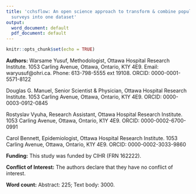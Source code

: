 ```yaml
---
title: 'cchsflow: An open science approach to transform & combine population health
  surveys into one dataset'
output:
  word_document: default
  pdf_document: default
---
```


```r
knitr::opts_chunk$set(echo = TRUE)
```

**Authors:** 
Warsame Yusuf, Methodologist, Ottawa Hospital Research Institute. 1053 Carling Avenue, Ottawa, Ontario, K1Y 4E9. Email: waryusuf@ohri.ca. Phone: 613-798-5555 ext 19108. ORCID: 0000-0001-5571-8122

Douglas G. Manuel, Senior Scientist & Physician, Ottawa Hospital Research Institute. 1053 Carling Avenue, Ottawa, Ontario, K1Y 4E9. ORCID: 0000-0003-0912-0845

Rostyslav Vyuha, Research Assistant, Ottawa Hospital Research Institute. 1053 Carling Avenue, Ottawa, Ontario, K1Y 4E9. ORCID: 0000-0002-6700-0991

Carol Bennett, Epidemiologist, Ottawa Hospital Research Institute. 1053 Carling Avenue, Ottawa, Ontario, K1Y 4E9. ORCID: 0000-0002-3033-9860

**Funding:** This study was funded by CIHR (FRN 162222). 

**Conflict of Interest:** The authors declare that they have no conflict of interest.

**Word count:** Abstract: 225; Text body: 3000.